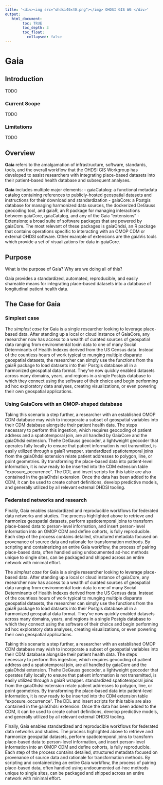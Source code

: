```yaml
---
title: '<div><img src="ohdsi40x40.png"></img> OHDSI GIS WG </div>'
output:
   html_document:
        toc: TRUE
        toc_depth: 3
        toc_float:
          collapsed: false
---
```


# **Gaia**

## Introduction

TODO
 
### Current Scope

TODO

### Limitations

TODO

## Overview

**Gaia** refers to the amalgamation of infrastructure, software, standards, tools, and the overall workflow that the OHDSI GIS Workgroup has developed to assist researchers with integrating place-based datasets into their patient-based health database and subsequent analyses.

**Gaia** includes multiple major elements:
- gaiaCatalog: a functional metadata catalog containing references to publicly-hosted geospatial datasets and instructions for their download and standardization
- gaiaCore: a Postgis database for managing harmonized data sources, the dockerized DeGauss geocoding tool, and gaiaR, an R package for managing interactions between gaiaCore, gaiaCatalog, and any of the Gaia "extensions"
- Extensions: a broad suite of software packages that are powered by gaiaCore. The most relevant of these packages is gaiaOhdsi, an R package that contains operations specific to interacting with an OMOP CDM or external OHDSI software. Other example of extensions are the gaiaVis tools which provide a set of visualizations for data in gaiaCore.

## Purpose

What is the purpose of Gaia? Why are we doing all of this?

Gaia provides a standardized, automated, reproducible, and easily shareable means for integrating place-based datasets into a database of longitudinal patient health data.

## The Case for Gaia

### Simplest case

The *simplest case* for Gaia is a single researcher looking to leverage place-based data. After standing up a local or cloud instance of GaiaCore, any researcher now has access to a wealth of curated sources of geospatial data ranging from environmental toxin data to one of many Social Determinants of Health Indexes derived from the US Census data. Instead of the countless hours of work typical to munging multiple disparate geospatial datasets, the researcher can simply use the functions from the gaiaR package to load datasets into their Postgis database all in a harmonized geospatial data format. They've now quickly enabled datasets across many domains, years, and regions in a single Postgis database to which they connect using the software of their choice and begin performing ad hoc exploratory data analyses, creating visualizations, or even powering their own geospatial applications.


### Using GaiaCore with an OMOP-shaped database

Taking this scenario a step further, a researcher with an established OMOP CDM database may wish to incorporate a subset of geospatial variables into their CDM database alongside their patient health data. The steps necessary to perform this ingestion, which requires geocoding of patient address and a spatiotemporal join, are all handled by GaiaCore and the gaiaOhdsi extension. Thehe DeGauss geocoder, a lightweight geocoder that operates fully locally to ensure that patient information is not transmitted, is easily utilized through a gaiaR wrapper. standardized spatiotemporal joins from the gaiaOhdsi extension relate patient addresses to polygon, line, or point geometries. By transforming the place-based data into patient-level information, it is now ready to be inserted into the CDM extension table "exposure_occurrence". The DDL and insert scripts for this table are also contained in the gaiaOhdsi extension. Once the data has been added to the CDM, it can be used to create cohort definitions, develop predictive models, and generally utilized by all relevant external OHDSI tooling.

### Federated networks and research

Finally, Gaia enables standardized and reproducible workflows for federated data networks and studies. The process highlighted above to retrieve and harmonize geospatial datasets, perform spatiotemporal joins to transform place-based data to person-level information, and insert person-level information into an OMOP CDM and define cohorts, is fully reproducible. Each step of the process contains detailed, structured metadata focused on provenance of source data and rationale for transformation methods. By scripting and containerizing an entire Gaia workflow, the process of pairing place-based data, often handled using undocumented ad-hoc methods unique to single sites, can be packaged and shipped across an entire network with minimal effort.


The *simplest case* for Gaia is a single researcher looking to leverage place-based data. After standing up a local or cloud instance of gaiaCore, any researcher now has access to a wealth of curated sources of geospatial data ranging from environmental toxin data to one of many Social Determinants of Health Indexes derived from the US Census data. Instead of the countless hours of work typical to munging multiple disparate geospatial datasets, the researcher can simply use the functions from the gaiaR package to load datasets into their Postgis database all in a harmonized geospatial data format. They've now quickly enabled datasets across many domains, years, and regions in a single Postgis database to which they connect using the software of their choice and begin performing ad hoc exploratory data analyses, creating visualizations, or even powering their own geospatial applications.

Taking this scenario a step further, a researcher with an established OMOP CDM database may wish to incorporate a subset of geospatial variables into their CDM database alongside their patient health data. The steps necessary to perform this ingestion, which requires geocoding of patient address and a spatiotemporal join, are all handled by gaiaCore and the gaiaOhdsi extension. Thehe DeGauss geocoder, a lightweight geocoder that operates fully locally to ensure that patient information is not transmitted, is easily utilized through a gaiaR wrapper. standardized spatiotemporal joins from the gaiaOhdsi extension relate patient addresses to polygon, line, or point geometries. By transforming the place-based data into patient-level information, it is now ready to be inserted into the CDM extension table "exposure_occurrence". The DDL and insert scripts for this table are also contained in the gaiaOhdsi extension. Once the data has been added to the CDM, it can be used to create cohort definitions, develop predictive models, and generally utilized by all relevant external OHDSI tooling.

Finally, Gaia enables standardized and reproducible workflows for federated data networks and studies. The process highlighted above to retrieve and harmonize geospatial datasets, perform spatiotemporal joins to transform place-based data to person-level information, and insert person-level information into an OMOP CDM and define cohorts, is fully reproducible. Each step of the process contains detailed, structured metadata focused on provenance of source data and rationale for transformation methods. By scripting and containerizing an entire Gaia workflow, the process of pairing place-based data, often handled using undocumented ad-hoc methods unique to single sites, can be packaged and shipped across an entire network with minimal effort.

